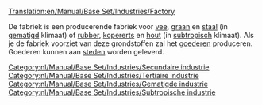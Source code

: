 [[Translation:en/Manual/Base Set/Industries/Factory]]

{{nl/Manual/Base Set/Industries/Industrieën|Image=[[File:en/Manual/Base Set/Industries/Factory.png]]
|name=Fabriek
|climates=[[nl/Manual/Klimaat#gematigd|Gematigd]], [[nl/Manual/Klimaat#subtropisch|Subtropisch]].
|accepts=[[nl/Manual/Base Set/Cargos/Vee|vee]], [[nl/Manual/Base Set/Cargos/Graan|graan]], [[nl/Manual/Base Set/Cargos/Staal|staal]] (gematigd alleen),<br/> [[nl/Manual/Base Set/Cargos/Rubber|rubber]], [[nl/Manual/Base Set/Cargos/Kopererts|kopererts]], [[nl/Manual/Base Set/Cargos/Hout|hout]]  (subtropische alleen).
|produces=[[nl/Manual/Base Set/Cargos/Goederen|Goederen]]
|notes=Niet aanwezig in [[nl/Manual/Klimaat#subarctisch|subarctisch]] of [[nl/Manual/Klimaat#speelgoedland|speelgoedland]]
}}
[[Category:nl/Manual/Base Set/Industries/Secundaire industrie]]
[[Category:nl/Manual/Base Set/Industries/Tertiaire industrie]]
[[Category:nl/Manual/Base Set/Industries/Gematigde industrie]]
[[Category:nl/Manual/Base Set/Industries/Subtropische industrie]]

De fabriek is een producerende fabriek voor [[nl/Manual/Base Set/Cargos/Vee|vee]], [[nl/Manual/Base Set/Cargos/Graan|graan]] en [[nl/Manual/Base Set/Cargos/Staal|staal]] (in [[nl/Manual/Klimaat#gematigd|gematigd]] klimaat) of [[nl/Manual/Base Set/Cargos/Rubber|rubber]], [[nl/Manual/Base Set/Cargos/Kopererts|kopererts]] en [[nl/Manual/Base Set/Cargos/Hout|hout]] (in [[nl/Manual/Klimaat#subtropisch|subtropisch]] klimaat). Als je de fabriek voorziet van deze grondstoffen zal het [[nl/Manual/Base Set/Cargos/Goederen|goederen]] produceren. Goederen kunnen aan [[nl/Manual/Gemeente|steden]] worden geleverd.